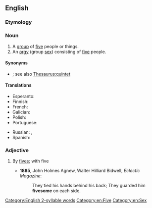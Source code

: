 ==English==

===Etymology===
{{suffix|en|five|some}}

===Noun===
{{en-noun}}

# A [[group]] of [[five]] people or things.
# An [[orgy]] (group [[sex]]) consisting of [[five]] people.

====Synonyms====
* {{sense|group of five}} {{l|en|pentad}}; see also [[Thesaurus:quintet]]

====Translations====
{{trans-top|group of five}}
* Esperanto: {{t|eo|kvinopo}}
* Finnish: {{t+|fi|viisikko}}
* French: {{t+|fr|quintuor|m}}
* Galician: {{t+|gl|quinteto|m}}
* Polish: {{t+|pl|piątka|f}}
* Portuguese: {{t+|pt|quinteto|m}}
{{trans-mid}}
* Russian: {{t+|ru|пятеро́}}, {{t+|ru|пятёрка|f}}
* Spanish: {{t+|es|quinteto|m}}
{{trans-bottom}}

===Adjective===
{{en-adj|-}}

# {{lb|en|archaic}} By [[five]]s; with five
#* '''1885''', John Holmes Agnew, Walter Hilliard Bidwell, ''Eclectic Magazine'':
#*: They tied his hands behind his back; They guarded him '''fivesome''' on each side.

[[Category:English 2-syllable words]]
[[Category:en:Five]]
[[Category:en:Sex]]